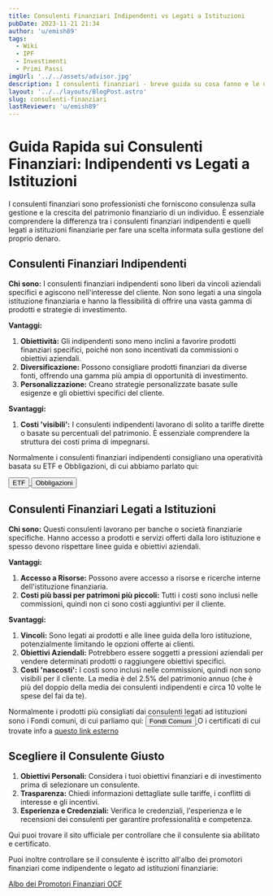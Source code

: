 ```yaml
---
title: Consulenti Finanziari Indipendenti vs Legati a Istituzioni
pubDate: 2023-11-21 21:34
author: 'u/emish89'
tags:
  - Wiki
  - IPF
  - Investimenti
  - Primi Passi
imgUrl: '../../assets/advisor.jpg'
description: I consulenti finanziari - breve guida su cosa fanno e le differenze tra indipendenti e legati a istituzioni
layout: '../../layouts/BlogPost.astro'
slug: consulenti-finanziari
lastReviewer: 'u/emish89'
---
```



# Guida Rapida sui Consulenti Finanziari: Indipendenti vs Legati a Istituzioni

I consulenti finanziari sono professionisti che forniscono consulenza sulla gestione e la crescita del patrimonio finanziario di un individuo. 
È essenziale comprendere la differenza tra i consulenti finanziari indipendenti e quelli legati a istituzioni finanziarie per fare una scelta informata sulla gestione del proprio denaro.

## Consulenti Finanziari Indipendenti

**Chi sono:**
I consulenti finanziari indipendenti sono liberi da vincoli aziendali specifici e agiscono nell'interesse del cliente. 
Non sono legati a una singola istituzione finanziaria e hanno la flessibilità di offrire una vasta gamma di prodotti e strategie di investimento.

**Vantaggi:**
1. **Obiettività:** Gli indipendenti sono meno inclini a favorire prodotti finanziari specifici, poiché non sono incentivati da commissioni o obiettivi aziendali.
2. **Diversificazione:** Possono consigliare prodotti finanziari da diverse fonti, offrendo una gamma più ampia di opportunità di investimento.
3. **Personalizzazione:** Creano strategie personalizzate basate sulle esigenze e gli obiettivi specifici del cliente.

**Svantaggi:**
1. **Costi 'visibili':** I consulenti indipendenti lavorano di solito a tariffe dirette o basate su percentuali del patrimonio. 
È essenziale comprendere la struttura dei costi prima di impegnarsi.

Normalmente i consulenti finanziari indipendenti consigliano una operatività basata su ETF e Obbligazioni, di cui abbiamo parlato qui:
    <div className='flex justify-center space-x-4'>
                            <a href='/blog/etf'>
                                                        <button className='brutal-btn px-10 sanchez h-full p-2' name='button'>
                                                                        <span>ETF</span>
                                                                        </button>
                                                        </a>
               <a href='/blog/obbligazioni'>
                                               <button className='brutal-btn px-10 sanchez h-full p-2' name='button'>
                                                                        <span>Obbligazioni</span>
                                                                        </button>
                                                        </a>
                                        </div>


## Consulenti Finanziari Legati a Istituzioni

**Chi sono:**
Questi consulenti lavorano per banche o società finanziarie specifiche. 
Hanno accesso a prodotti e servizi offerti dalla loro istituzione e spesso devono rispettare linee guida e obiettivi aziendali.

**Vantaggi:**
1. **Accesso a Risorse:** Possono avere accesso a risorse e ricerche interne dell'istituzione finanziaria.
2. **Costi più bassi per patrimoni più piccoli:** Tutti i costi sono inclusi nelle commissioni, quindi non ci sono costi aggiuntivi per il cliente.

**Svantaggi:**
1. **Vincoli:** Sono legati ai prodotti e alle linee guida della loro istituzione, potenzialmente limitando le opzioni offerte ai clienti.
2. **Obiettivi Aziendali:** Potrebbero essere soggetti a pressioni aziendali per vendere determinati prodotti o raggiungere obiettivi specifici.
3. **Costi 'nascosti':** I costi sono inclusi nelle commissioni, quindi non sono visibili per il cliente. La media è del 2.5% del patrimonio annuo 
(che è più del doppio della media dei consulenti indipendenti e circa 10 volte le spese del fai da te).

Normalmente i prodotti più consigliati dai consulenti legati ad istituzioni sono i Fondi comuni, di cui parliamo qui:
    <a href='/blog/fondi-comuni-investimento'>
                            <button className='brutal-btn sanchez p-4' name='button'>
                                                        <span>Fondi Comuni</span>
                                                        </button>
                                        </a>
          O i certificati di cui trovate info a [questo link esterno](https://www.borsaitaliana.it/borsa/glossario/certificates.html)

## Scegliere il Consulente Giusto

1. **Obiettivi Personali:** Considera i tuoi obiettivi finanziari e di investimento prima di selezionare un consulente.
2. **Trasparenza:** Chiedi informazioni dettagliate sulle tariffe, i conflitti di interesse e gli incentivi.
3. **Esperienza e Credenziali:** Verifica le credenziali, l'esperienza e le recensioni dei consulenti per garantire professionalità e competenza.


Qui puoi trovare il sito ufficiale per controllare che il consulente sia abilitato e certificato.

Puoi inoltre controllare se il consulente è iscritto all'albo dei promotori finanziari come indipendente o legato ad istituzioni finanziarie:

[Albo dei Promotori Finanziari OCF](https://www.organismocf.it/portal/web/portale-ocf/ricerca-nelle-sezioni-dell-albo)